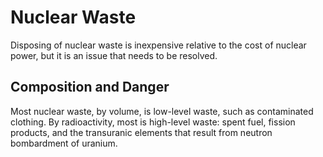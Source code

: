 # Nuclear Waste

Disposing of nuclear waste is inexpensive relative to the cost of nuclear power, but it is an issue that needs to be resolved.

## Composition and Danger
Most nuclear waste, by volume, is low-level waste, such as contaminated clothing. By radioactivity, most is high-level waste: spent fuel, fission products, and the transuranic elements that result from neutron bombardment of uranium.